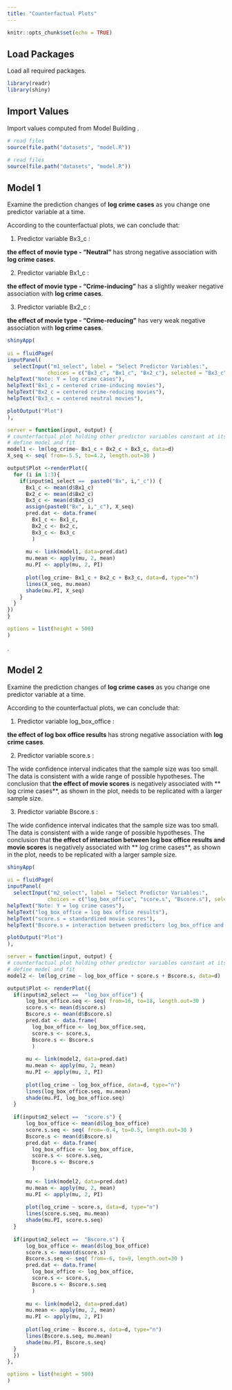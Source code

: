 ```yaml
---
title: "Counterfactual Plots"
---
```


```r
knitr::opts_chunk$set(echo = TRUE)
```

## Load Packages

Load all required packages.

```r
library(readr)
library(shiny)
```

## Import Values

Import values computed from Model Building .

```r
# read files
source(file.path("datasets", "model.R"))
```

```r
# read files
source(file.path("datasets", "model.R"))
```

## Model 1

Examine the prediction changes of **log crime cases** as you change one predictor variable at a time.

According to the counterfactual plots, we can conclude that:

1. Predictor variable Bx3_c : 

**the effect of movie type - "Neutral"** has strong negative association with **log crime cases**.

2. Predictor variable Bx1_c : 

**the effect of movie type - "Crime-inducing"** has a slightly weaker negative association with **log crime cases**.

3. Predictor variable Bx2_c : 

**the effect of movie type - "Crime-reducing"** has very weak negative association with **log crime cases**.

```r
shinyApp(
  
ui = fluidPage(
inputPanel(
  selectInput("m1_select", label = "Select Predictor Variables:",
             choices = c("Bx3_c", "Bx1_c", "Bx2_c"), selected = "Bx3_c")),
helpText("Note: Y = log crime cases"),
helpText("Bx1_c = centered crime-inducing movies"),
helpText("Bx2_c = centered crime-reducing movies"),
helpText("Bx3_c = centered neutral movies"),

plotOutput("Plot")
),

server = function(input, output) {
# counterfactual plot holding other predictor variables constant at its mean 
# define model and fit 
model1 <- lm(log_crime~ Bx1_c + Bx2_c + Bx3_c, data=d)
X_seq <- seq( from=-5.5, to=4.2, length.out=30 )

output$Plot <-renderPlot({
  for (i in 1:3){
    if(input$m1_select ==  paste0("Bx", i,"_c")) {
      Bx1_c <- mean(d$Bx1_c)
      Bx2_c <- mean(d$Bx2_c) 
      Bx3_c <- mean(d$Bx3_c) 
      assign(paste0("Bx", i,"_c"), X_seq)
      pred.dat <- data.frame(
        Bx1_c <- Bx1_c,
        Bx2_c <- Bx2_c,
        Bx3_c <- Bx3_c
        )
    
      mu <- link(model1, data=pred.dat) 
      mu.mean <- apply(mu, 2, mean) 
      mu.PI <- apply(mu, 2, PI)
  
      plot(log_crime~ Bx1_c + Bx2_c + Bx3_c, data=d, type="n") 
      lines(X_seq, mu.mean) 
      shade(mu.PI, X_seq)
    }
  }
})
}

options = list(height = 500)
)

```

.

## Model 2

Examine the prediction changes of **log crime cases** as you change one predictor variable at a time.

According to the counterfactual plots, we can conclude that:

1. Predictor variable log_box_office : 

**the effect of log box office results** has strong negative association with **log crime cases**.

2. Predictor variable score.s : 

The wide confidence interval indicates that the sample size was too small. The data is consistent with a wide range of possible hypotheses. The conclusion that **the effect of movie scores** is negatively associated with ** log crime cases**, as shown in the plot, needs to be replicated with a larger sample size.

3. Predictor variable Bscore.s : 

The wide confidence interval indicates that the sample size was too small. The data is consistent with a wide range of possible hypotheses. The conclusion that **the effect of interaction between log box office results and movie scores** is negatively associated with ** log crime cases**, as shown in the plot, needs to be replicated with a larger sample size.

```r
shinyApp(
  
ui = fluidPage(
inputPanel(
  selectInput("m2_select", label = "Select Predictor Variables:",
             choices = c("log_box_office", "score.s", "Bscore.s"), selected = "log_box_office")),
helpText("Note: Y = log crime cases"),
helpText("log_box_office = log box office results"),
helpText("score.s = standardized movie scores"),
helpText("Bscore.s = interaction between predictors log_box_office and score.s"),

plotOutput("Plot")
),

server = function(input, output) {
# counterfactual plot holding other predictor variables constant at its mean 
# define model and fit 
model2 <- lm(log_crime ~ log_box_office + score.s + Bscore.s, data=d)

output$Plot <- renderPlot({
  if(input$m2_select ==  "log_box_office") {
      log_box_office.seq <- seq( from=16, to=18, length.out=30 )
      score.s <- mean(d$score.s) 
      Bscore.s <- mean(d$Bscore.s) 
      pred.dat <- data.frame(
        log_box_office <- log_box_office.seq,
        score.s <- score.s,
        Bscore.s <- Bscore.s
        )
    
      mu <- link(model2, data=pred.dat) 
      mu.mean <- apply(mu, 2, mean) 
      mu.PI <- apply(mu, 2, PI)
  
      plot(log_crime ~ log_box_office, data=d, type="n") 
      lines(log_box_office.seq, mu.mean) 
      shade(mu.PI, log_box_office.seq)
  }
  
  if(input$m2_select ==  "score.s") {
      log_box_office <- mean(d$log_box_office)
      score.s.seq <- seq( from=-0.4, to=0.5, length.out=30 ) 
      Bscore.s <- mean(d$Bscore.s) 
      pred.dat <- data.frame(
        log_box_office <- log_box_office,
        score.s <- score.s.seq,
        Bscore.s <- Bscore.s
        )
    
      mu <- link(model2, data=pred.dat) 
      mu.mean <- apply(mu, 2, mean) 
      mu.PI <- apply(mu, 2, PI)
  
      plot(log_crime ~ score.s, data=d, type="n") 
      lines(score.s.seq, mu.mean) 
      shade(mu.PI, score.s.seq)
  }
  
  if(input$m2_select ==  "Bscore.s") {
      log_box_office <- mean(d$log_box_office)
      score.s <- mean(d$score.s) 
      Bscore.s.seq <- seq( from=-6, to=9, length.out=30 ) 
      pred.dat <- data.frame(
        log_box_office <- log_box_office,
        score.s <- score.s,
        Bscore.s <- Bscore.s.seq
        )
    
      mu <- link(model2, data=pred.dat) 
      mu.mean <- apply(mu, 2, mean) 
      mu.PI <- apply(mu, 2, PI)
  
      plot(log_crime ~ Bscore.s, data=d, type="n") 
      lines(Bscore.s.seq, mu.mean) 
      shade(mu.PI, Bscore.s.seq)
  }
  })
},

options = list(height = 500)
)

```
